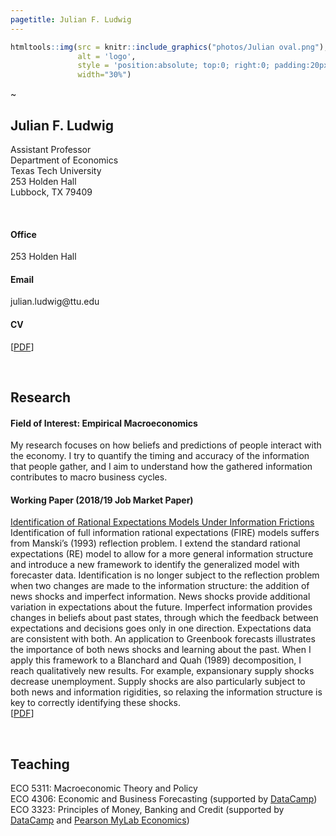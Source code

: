 ```yaml
---
pagetitle: Julian F. Ludwig
---
```




```r
htmltools::img(src = knitr::include_graphics("photos/Julian oval.png"), 
               alt = 'logo', 
               style = 'position:absolute; top:0; right:0; padding:20px;',
               width="30%")
```

~ 

## Julian F. Ludwig

Assistant Professor \
Department of Economics \
Texas Tech University \
253 Holden Hall \
Lubbock, TX 79409

$~$

#### Office
253 Holden Hall

#### Email
julian.ludwig@ttu.edu


#### CV
[[PDF](cv/2020.06.26 CV Julian Ludwig.pdf)]





$~$

## Research

#### Field of Interest: Empirical Macroeconomics 
My research focuses on how beliefs and predictions of people interact with the economy. I try to quantify the timing and accuracy of the information that people gather, and I aim to understand how the gathered information contributes to macro business cycles.


#### Working Paper (2018/19 Job Market Paper)

[Identification of Rational Expectations Models Under Information Frictions](research/Ludwig ID of RE Models under IF.pdf) \
Identification of full information rational expectations (FIRE) models suffers from Manski's (1993) reflection problem. I extend the standard rational expectations (RE) model to allow for a more general information structure and introduce a new framework to identify the generalized model with forecaster data. Identification is no longer subject to the reflection problem when two changes are made to the information structure: the addition of news shocks and imperfect information. News shocks provide additional variation in expectations about the future. Imperfect information provides changes in beliefs about past states, through which the feedback between expectations and decisions goes only in one direction. Expectations data are consistent with both. An application to Greenbook forecasts illustrates the importance of both news shocks and learning about the past. When I apply this framework to a Blanchard and Quah (1989) decomposition, I reach qualitatively new results. For example, expansionary supply shocks decrease unemployment. Supply shocks are also particularly subject to both news and information rigidities, so relaxing the information structure is key to correctly identifying these shocks. \
[[PDF](research/Ludwig ID of RE Models under IF.pdf)]




$~$

## Teaching
ECO 5311: Macroeconomic Theory and Policy \
ECO 4306: Economic and Business Forecasting (supported by [DataCamp](https://www.datacamp.com/)) \
ECO 3323: Principles of Money, Banking and Credit (supported by [DataCamp](https://www.datacamp.com/) and [Pearson MyLab Economics](https://www.pearsonmylabandmastering.com/northamerica/myeconlab/))









